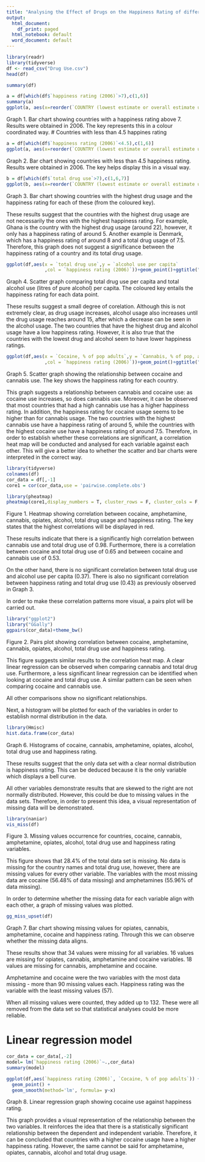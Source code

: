 ---
title: "Analysing the Effect of Drugs on the Happiness Rating of different Countries"
output:
  html_document:
    df_print: paged
  html_notebook: default
  word_document: default
---


```{r echo=FALSE, message=FALSE, warning=FALSE, paged.print=FALSE}
library(readr)
library(tidyverse)
df <- read_csv("Drug Use.csv")
head(df)

```

```{r echo=FALSE}
summary(df)
```



```{r echo=FALSE}
a = df[which(df$`happiness rating (2006)`>7),c(1,6)]
summary(a)
ggplot(a, aes(x=reorder(`COUNTRY (lowest estimate or overall estimate used)`,`happiness rating (2006)`),y=`happiness rating (2006)`,fill =`happiness rating (2006)`))+geom_col()+coord_flip()
```
Graph 1. Bar chart showing countries with a happiness rating above 7. Results were obtained in 2006. The key represents this in a colour coordinated way.
# Countries with less than 4.5 happines rating

```{r echo=FALSE}
a = df[which(df$`happiness rating (2006)`<4.5),c(1,6)]
ggplot(a, aes(x=reorder(`COUNTRY (lowest estimate or overall estimate used)`,-`happiness rating (2006)`),y=`happiness rating (2006)`,fill =`happiness rating (2006)`))+geom_col()+coord_flip()
```
Graph 2. Bar chart showing countries with less than 4.5 happiness rating. Results were obtained in 2006. The key helps display this in a visual way.



```{r echo=FALSE}
b = df[which(df$`total drug use`>7),c(1,6,7)]
ggplot(b, aes(x=reorder(`COUNTRY (lowest estimate or overall estimate used)`,`total drug use`),y=`total drug use`,fill =`happiness rating (2006)`))+geom_col()+coord_flip()
```
Graph 3. Bar chart showing countries with the highest drug usage and the happiness rating for each of these (from the coloured key).

These results suggest that the countries with the highest drug usage are not necessarily the ones with the highest happiness rating. For example, Ghana is the country with the highest drug usage (around 22), however, it only has a happiness rating of around 5. Another example is Denmark, which has a happiness rating of around 8 and a total drug usage of 7.5. Therefore, this graph does not suggest a significance between the happiness rating of a country and its total drug usage.



```{r echo=FALSE, message=FALSE, warning=FALSE}
ggplot(df,aes(x = `total drug use`,y = `alcohol use per capita`
              ,col = `happiness rating (2006)`))+geom_point()+ggtitle("Drugs use vs Alcohol Use")
```

Graph 4. Scatter graph comparing total drug use per capita and total alcohol use (litres of pure alcohol) per capita. The coloured key entails the happiness rating for each data point.

These results suggest a small degree of corelation. Although this is not extremely clear, as drug usage increases, alcohol usage also increases until the drug usage reaches around 15, after which a decrease can be seen in the alcohol usage. The two countries that have the highest drug and alcohol usage have a low happiness rating. However, it is also true that the countries with the lowest drug and alcohol seem to have lower happiness ratings.

```{r echo=FALSE, message=FALSE, warning=FALSE}
ggplot(df,aes(x = `Cocaine, % of pop adults`,y = `Cannabis, % of pop, adults`
              ,col = `happiness rating (2006)`))+geom_point()+ggtitle("Cocaine vs Cannabis")
```
Graph 5. Scatter graph showing the relationship between cocaine and cannabis use. The key shows the happiness rating for each country.

This graph suggests a relationship between cannabis and cocaine use: as cocaine use increases, so does cannabis use. Moreover, it can be observed that most countries that had a high cannabis use has a higher happiness rating. In addition, the happiness rating for cocaine usage seems to be higher than for cannabis usage. The two countries with the highest cannabis use have a happiness rating of around 5, while the countries with the highest cocaine use have a happiness rating of around 7.5.
Therefore, in order to establish whether these correlations are significant, a correlation heat map will be conducted and analysed for each variable against each other. This will give a better idea to whether the scatter and bar charts were interpreted in the correct way.


```{r echo=FALSE}
library(tidyverse)
colnames(df)
cor_data = df[,-1]
core1 = cor(cor_data,use = 'pairwise.complete.obs')

library(pheatmap)
pheatmap(core1,display_numbers = T, cluster_rows = F, cluster_cols = F, main = "Correlation Heatmap")
```
Figure 1. Heatmap showing correlation between cocaine, amphetamine, cannabis, opiates, alcohol, total drug usage and happiness rating. The key states that the highest correlations will be displayed in red.

These results indicate that there is a significantly high correlation between cannabis use and total drug use of 0.98. Furthermore, there is a correlation between cocaine and total drug use of 0.65 and between cocaine and cannabis use of 0.53.

On the other hand, there is no significant correlation between total drug use and alcohol use per capita (0.37). There is also no significant correlation between happiness rating and total drug use (0.43) as previously observed in Graph 3.

In order to make these correlation patterns more visual, a pairs plot will be carried out.


```{r echo=FALSE, message=FALSE, warning=FALSE}
library("ggplot2")                     
library("GGally")
ggpairs(cor_data)+theme_bw()
```

Figure 2. Pairs plot showing correlation between cocaine, amphetamine, cannabis, opiates, alcohol, total drug use and happiness rating.

This figure suggests similar results to the correlation heat map. A clear linear regression can be observed when comparing cannabis and total drug use. Furthermore, a less significant linear regression can be identified when looking at cocaine and total drug use. A similar pattern can be seen when comparing cocaine and cannabis use.

All other comparisons show no significant relationships.

Next, a histogram will be plotted for each of the variables in order to establish normal distribution in the data.



```{r echo=FALSE}
library(Hmisc)
hist.data.frame(cor_data)
```
Graph 6. Histograms of cocaine, cannabis, amphetamine, opiates, alcohol, total drug use and happiness rating.

These results suggest that the only data set with a clear normal distribution is happiness rating. This can be deduced because it is the only variable which displays a bell curve.

All other variables demonstrate results that are skewed to the right are not normally distributed. However, this could be due to missing values in the data sets. Therefore, in order to present this idea, a visual representation of missing data will be demonstrated.



```{r echo=FALSE}
library(naniar)
vis_miss(df)
```
Figure 3. Missing values occurrence for countries, cocaine, cannabis, amphetamine, opiates, alcohol, total drug use and happiness rating variables.

This figure shows that 28.4% of the total data set is missing. No data is missing for the country names and total drug use, however, there are missing values for every other variable. The variables with the most missing data are cocaine (56.48% of data missing) and amphetamines (55.96% of data missing).

In order to determine whether the missing data for each variable align with each other, a graph of missing values was plotted.


```{r echo=FALSE}
gg_miss_upset(df)
```

Graph 7. Bar chart showing missing values for opiates, cannabis, amphetamine, cocaine and happiness rating. Through this we can observe whether the missing data aligns.

These results show that 34 values were missing for all variables. 16 values are missing for opiates, cannabis, amphetamine and cocaine variables. 18 values are missing for cannabis, amphetamine and cocaine.

Amphetamine and cocaine were the two variables with the most data missing - more than 90 missing values each. Happiness rating was the variable with the least missing values (57).

When all missing values were counted, they added up to 132. These were all removed from the data set so that statistical analyses could be more reliable.


# Linear regression model


```{r echo=FALSE, warning=FALSE}
cor_data = cor_data[,-2]
model= lm(`happiness rating (2006)`~.,cor_data)
summary(model)
```

```{r echo=FALSE, message=FALSE, warning=FALSE}
ggplot(df,aes(`happiness rating (2006)`, `Cocaine, % of pop adults`)) +
  geom_point() + 
  geom_smooth(method='lm', formula= y~x)
```

Graph 8. Linear regression graph showing cocaine use against happiness rating.

This graph provides a visual representation of the relationship between the two variables. It reinforces the idea that there is a statistically significant relationship between the dependent and independent variable. Therefore, it can be concluded that countries with a higher cocaine usage have a higher happiness rating. However, the same cannot be said for amphetamine, opiates, cannabis, alcohol and total drug usage.

